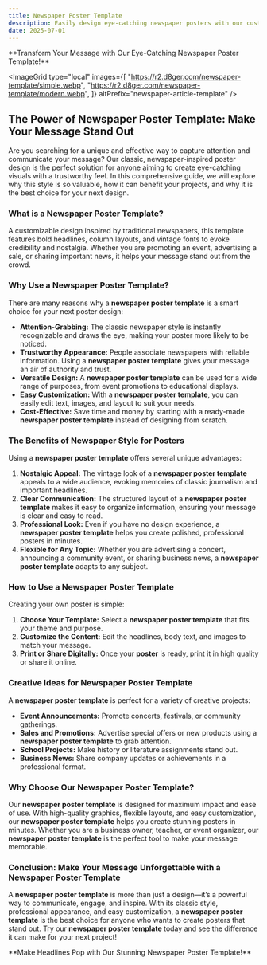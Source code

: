```yaml
---
title: Newspaper Poster Template
description: Easily design eye-catching newspaper posters with our customizable template.
date: 2025-07-01
---
```


<Callout type="success">
  **Transform Your Message with Our Eye-Catching Newspaper Poster Template!**
  <GradientButton
    title="Get Started for Free"
    href="https://newspaper-template.org/en"
    align="center"
  />
</Callout>

<ImageGrid 
type="local"
images={[
  "https://r2.d8ger.com/newspaper-template/simple.webp", 
  "https://r2.d8ger.com/newspaper-template/modern.webp",
]} 
altPrefix="newspaper-article-template"
/>

## The Power of Newspaper Poster Template: Make Your Message Stand Out

Are you searching for a unique and effective way to capture attention and communicate your message? Our classic, newspaper-inspired poster design is the perfect solution for anyone aiming to create eye-catching visuals with a trustworthy feel. In this comprehensive guide, we will explore why this style is so valuable, how it can benefit your projects, and why it is the best choice for your next design.

### What is a Newspaper Poster Template?

A customizable design inspired by traditional newspapers, this template features bold headlines, column layouts, and vintage fonts to evoke credibility and nostalgia. Whether you are promoting an event, advertising a sale, or sharing important news, it helps your message stand out from the crowd.

### Why Use a Newspaper Poster Template?

There are many reasons why a **newspaper poster template** is a smart choice for your next poster design:

- **Attention-Grabbing:** The classic newspaper style is instantly recognizable and draws the eye, making your poster more likely to be noticed.
- **Trustworthy Appearance:** People associate newspapers with reliable information. Using a **newspaper poster template** gives your message an air of authority and trust.
- **Versatile Design:** A **newspaper poster template** can be used for a wide range of purposes, from event promotions to educational displays.
- **Easy Customization:** With a **newspaper poster template**, you can easily edit text, images, and layout to suit your needs.
- **Cost-Effective:** Save time and money by starting with a ready-made **newspaper poster template** instead of designing from scratch.

### The Benefits of Newspaper Style for Posters

Using a **newspaper poster template** offers several unique advantages:

1. **Nostalgic Appeal:** The vintage look of a **newspaper poster template** appeals to a wide audience, evoking memories of classic journalism and important headlines.
2. **Clear Communication:** The structured layout of a **newspaper poster template** makes it easy to organize information, ensuring your message is clear and easy to read.
3. **Professional Look:** Even if you have no design experience, a **newspaper poster template** helps you create polished, professional posters in minutes.
4. **Flexible for Any Topic:** Whether you are advertising a concert, announcing a community event, or sharing business news, a **newspaper poster template** adapts to any subject.

### How to Use a Newspaper Poster Template

Creating your own poster is simple:

1. **Choose Your Template:** Select a **newspaper poster template** that fits your theme and purpose.
2. **Customize the Content:** Edit the headlines, body text, and images to match your message.
3. **Print or Share Digitally:** Once your **poster** is ready, print it in high quality or share it online.

### Creative Ideas for Newspaper Poster Template

A **newspaper poster template** is perfect for a variety of creative projects:

- **Event Announcements:** Promote concerts, festivals, or community gatherings.
- **Sales and Promotions:** Advertise special offers or new products using a **newspaper poster template** to grab attention.
- **School Projects:** Make history or literature assignments stand out.
- **Business News:** Share company updates or achievements in a professional format.


### Why Choose Our Newspaper Poster Template?

Our **newspaper poster template** is designed for maximum impact and ease of use. With high-quality graphics, flexible layouts, and easy customization, our **newspaper poster template** helps you create stunning posters in minutes. Whether you are a business owner, teacher, or event organizer, our **newspaper poster template** is the perfect tool to make your message memorable.

### Conclusion: Make Your Message Unforgettable with a Newspaper Poster Template

A **newspaper poster template** is more than just a design—it’s a powerful way to communicate, engage, and inspire. With its classic style, professional appearance, and easy customization, a **newspaper poster template** is the best choice for anyone who wants to create posters that stand out. Try our **newspaper poster template** today and see the difference it can make for your next project!

<Callout type="success">
  **Make Headlines Pop with Our Stunning Newspaper Poster Template!**
  <GradientButton
    title="Get Started for Free"
    href="https://newspaper-template.org/en"
    align="center"
  />
</Callout>